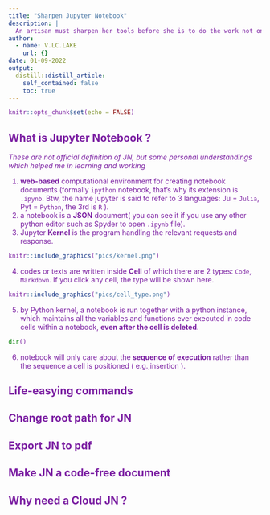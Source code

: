 ```yaml
---
title: "Sharpen Jupyter Notebook"
description: |
  An artisan must sharpen her tools before she is to do the work not only well but also blissfully. Jupyter notebook is a powerful tool to learn python coding(local machine) as well as data science, AI(colab on cloud). Python course I took from university only covered python per se which was a bit of pity. 
author:
  - name: V.LC.LAKE
    url: {}
date: 01-09-2022
output:
  distill::distill_article:
    self_contained: false
    toc: true
---
```


<style>
#TOC {
  color: #7B1FA2;
  font-family: Agency FB;
  font-size: 20px;
}
body{
  color: #7B1FA2;
}
</style>

```r
knitr::opts_chunk$set(echo = FALSE)
```

## What is Jupyter Notebook ?

*These are not official definition of JN, but some personal understandings which helped me in learning and working*

1. **web-based** computational environment for creating notebook documents (formally `ipython` notebook, that's why its extension is `.ipynb`. Btw, the name jupyter is said to refer to 3 languages: Ju = `Julia`, Pyt = `Python`, the 3rd is `R` ).    
2. a notebook is a **JSON** document( you can see it if you use any other python editor such as Spyder to open `.ipynb` file).   
3. Jupyter **Kernel** is the program handling the relevant requests and response.     

```r
knitr::include_graphics("pics/kernel.png")
```       
4. codes or texts are written inside **Cell** of which there are 2 types: `Code`, `Markdown`. If you click any cell, the type will be shown here.   

```r
knitr::include_graphics("pics/cell_type.png")
```    

5. by Python kernel, a notebook is run together with a python instance, which maintains all the variables and functions ever executed in code cells within a notebook, **even after the cell is deleted**.     

```python
dir()
``` 
6. notebook will only care about the **sequence of execution** rather than the sequence a cell is positioned ( e.g.,insertion ). 



## Life-easying commands

## Change root path for JN

## Export JN to pdf

## Make JN a code-free document

## Why need a Cloud JN ?  





